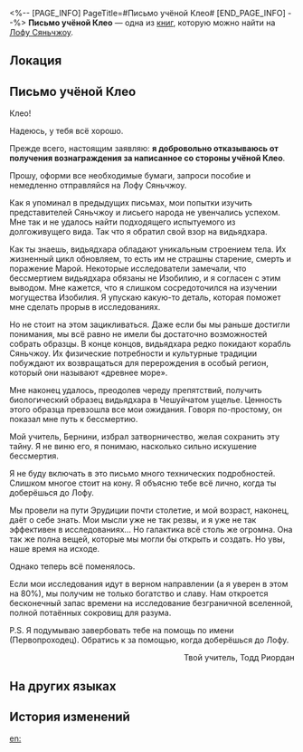 <%-- [PAGE_INFO]
PageTitle=#Письмо учёной Клео#
[END_PAGE_INFO] --%>
{{Дополнить}}
{{Книга Инфобокс
|id           = 235
|Название     = 
|Изображение  = Иконка письма.png
|Мир          = Лофу Сяньчжоу
|Томов        = 1
|Автор        = <!--нужно добавить-->
|Описание     = Письмо коллеге от члена Гильдии эрудитов, в котором он выражает надежду, что учёная сможет встретить его на Лофу.
|Том1         = {{tx}}
|Источник1    = {{tx|Отсутствует источник}}
|Персонажи    = 
|Фракции      = 
}}
'''Письмо учёной Клео''' — одна из [[Книги|книг]], которую можно найти на [[Лофу Сяньчжоу]].

==Локация==
{{Отметка карты|<!--название карты-->|<!--id отметки-->}}

==Письмо учёной Клео==
Клео!

Надеюсь, у тебя всё хорошо.

Прежде всего, настоящим заявляю: '''я добровольно отказываюсь от получения вознаграждения за написанное со стороны учёной Клео'''.

Прошу, оформи все необходимые бумаги, запроси пособие и немедленно отправляйся на Лофу Сяньчжоу.

Как я упоминал в предыдущих письмах, мои попытки изучить представителей Сяньчжоу и лисьего народа не увенчались успехом. Мне так и не удалось найти подходящего испытуемого из долгоживущего вида. Так что я обратил свой взор на видьядхара.

Как ты знаешь, видьядхара обладают уникальным строением тела. Их жизненный цикл обновляем, то есть им не страшны старение, смерть и поражение Марой. Некоторые исследователи замечали, что бессмертием видьядхара обязаны не Изобилию, и я согласен с этим выводом. Мне кажется, что я слишком сосредоточился на изучении могущества Изобилия. Я упускаю какую-то деталь, которая поможет мне сделать прорыв в исследованиях.

Но не стоит на этом зацикливаться. Даже если бы мы раньше достигли понимания, мы всё равно не имели бы достаточно возможностей собрать образцы. В конце концов, видьядхара редко покидают корабль Сяньчжоу. Их физические потребности и культурные традиции побуждают их возвращаться для перерождения в особый регион, который они называют «древнее море».

Мне наконец удалось, преодолев череду препятствий, получить биологический образец видьядхара в Чешуйчатом ущелье. Ценность этого образца превзошла все мои ожидания. Говоря по-простому, он показал мне путь к бессмертию.

Мой учитель, Бернини, избрал затворничество, желая сохранить эту тайну. Я не виню его, я понимаю, насколько сильно искушение бессмертия.

Я не буду включать в это письмо много технических подробностей. Слишком многое стоит на кону. Я объясню тебе всё лично, когда ты доберёшься до Лофу.

Мы провели на пути Эрудиции почти столетие, и мой возраст, наконец, даёт о себе знать. Мои мысли уже не так резвы, и я уже не так эффективен в исследованиях... Но галактика всё столь же огромна. Она так же полна вещей, которые мы могли бы открыть и создать. Но увы, наше время на исходе.

Однако теперь всё поменялось.

Если мои исследования идут в верном направлении (а я уверен в этом на 80%), мы получим не только богатство и славу. Нам откроется бесконечный запас времени на исследование безграничной вселенной, полной потаённых сокровищ для разума.

P.S. Я подумываю завербовать тебе на помощь {{MC|м=смышлёного и надёжного сподвижника|ж=смышлёную и надёжную сподвижницу}} по имени (Первопроходец). Обратись к {{MC|м=нему|ж=ней}} за помощью, когда доберёшься до Лофу.

<div align="right">Твой учитель, Тодд Риордан</div>

==На других языках==
{{На других языках
|en   = A Letter to Scholar Cleo
|zhs  = 致克利欧学士的一封信
|zht  = 致克莉歐學士的一封信
|ja   = クリオ学士への手紙
|ko   = 클리오 학사에게 보내는 편지
|es   = Carta dirigida a la académica Cleo
|fr   = Lettre à Cléo
|ru   = Письмо учёной Клео
|th   = จดหมายถึงนักวิชาการ Cleo
|vi   = Lá Thư Gửi Đến Học Sĩ Cleo
|de   = Ein Brief an die Gelehrte Cleo
|id   = Sepucuk surat untuk Cleo
|pt   = Carta para a Erudita Cleo
}}

==История изменений==
{{История изменений|3.5}}

[[en:]]